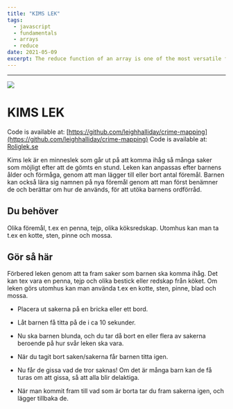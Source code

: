 ---
title: "KIMS LEK"
tags:
  - javascript
  - fundamentals
  - arrays
  - reduce
date: 2021-05-09
excerpt: The reduce function of an array is one of the most versatile functions in JavaScript. With it you can accomplish a lot of the functions from array and math objects.
---

---

<!-- Markdown generator - https://jaspervdj.be/lorem-markdownum/ -->

<Image src="/images/kims-lek.jpeg" width={1703} height={980} />

# KIMS LEK

Code is available at: [https://github.com/leighhalliday/crime-mapping](https://github.com/leighhalliday/crime-mapping)
Code is available at: [Roliglek.se](https://next-mdx-blog-hazel.vercel.app/)

Kims lek är en minneslek som går ut på att komma ihåg så många saker som möjligt efter att de gömts en stund. Leken kan anpassas efter barnens ålder och förmåga, genom att man lägger till eller bort antal föremål. Barnen kan också lära sig namnen på nya föremål genom att man först benämner de och berättar om hur de används, för att utöka barnens ordförråd.

## Du behöver

Olika föremål, t.ex en penna, tejp, olika köksredskap. Utomhus kan man ta t.ex en kotte, sten, pinne och mossa.

<YouTube id="Koe6tENaygQ" />

## Gör så här

Förbered leken genom att ta fram saker som barnen ska komma ihåg. Det kan tex vara en penna, tejp och olika bestick eller redskap från köket. Om leken görs utomhus kan man använda t.ex en kotte, sten, pinne, blad och mossa.

- Placera ut sakerna på en bricka eller ett bord.

- Låt barnen få titta på de i ca 10 sekunder.

- Nu ska barnen blunda, och du tar då bort en eller flera av
  sakerna beroende på hur svår leken ska vara.
- När du tagit bort saken/sakerna får barnen titta igen.
- Nu får de gissa vad de tror saknas! Om det är många barn kan de få turas om att gissa, så att alla blir delaktiga.
- När man kommit fram till vad som är borta tar du fram sakerna igen, och lägger tillbaka de.
